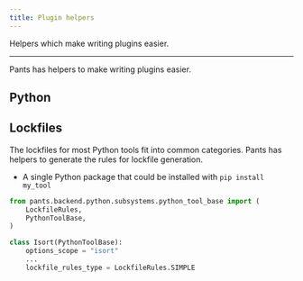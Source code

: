 ```yaml
---
title: Plugin helpers
---
```


Helpers which make writing plugins easier.

---

Pants has helpers to make writing plugins easier.

## Python

## Lockfiles

The lockfiles for most Python tools fit into common categories. Pants has helpers to generate the rules for lockfile generation.

- A single Python package that could be installed with `pip install my_tool`

```python
from pants.backend.python.subsystems.python_tool_base import (
    LockfileRules,
    PythonToolBase,
)

class Isort(PythonToolBase):
    options_scope = "isort"
    ...
    lockfile_rules_type = LockfileRules.SIMPLE
```
